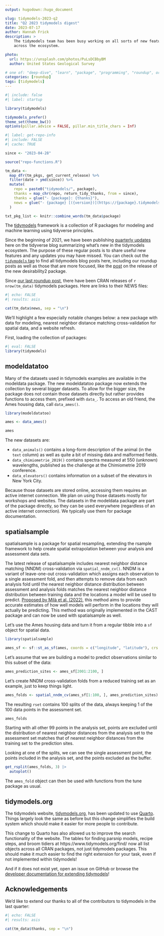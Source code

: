 ```yaml
---
output: hugodown::hugo_document

slug: tidymodels-2023-q2
title: "Q2 2023 tidymodels digest"
date: 2023-07-17
author: Hannah Frick
description: >
    The tidymodels team has been busy working on all sorts of new features 
    across the ecosystem.

photo:
  url: https://unsplash.com/photos/PuLsDCBbyBM
  author: United States Geological Survey

# one of: "deep-dive", "learn", "package", "programming", "roundup", or "other"
categories: [roundup] 
tags: [tidymodels]
---
```


<!--
TODO:
* [x] Look over / edit the post's title in the yaml
* [x] Edit (or delete) the description; note this appears in the Twitter card
* [x] Pick category and tags (see existing with `hugodown::tidy_show_meta()`)
* [x] Find photo & update yaml metadata
* [x] Create `thumbnail-sq.jpg`; height and width should be equal
* [x] Create `thumbnail-wd.jpg`; width should be >5x height
* [x] `hugodown::use_tidy_thumbnails()`
* [x] Add intro sentence, e.g. the standard tagline for the package
* [x] `usethis::use_tidy_thanks()`
-->

```r
#| include: false
#| label: startup

library(tidymodels)

tidymodels_prefer()
theme_set(theme_bw())
options(pillar.advice = FALSE, pillar.min_title_chars = Inf)
```

```r
#| label: get-repo-info
#| include: FALSE
#| cache: TRUE

since <- "2023-04-28"

source("repo-functions.R")

tm_data <- 
  map_dfr(tm_pkgs, get_current_release) %>% 
  filter(date > ymd(since)) %>% 
  mutate(
    repo = paste0("tidymodels/", package),
    thanks = map_chr(repo, return_tidy_thanks, from = since),
    thanks = glue("- {package}: {thanks}"),
    news = glue("- {package} [({version})](https://{package}.tidymodels.org/news/index.html)")
  )

txt_pkg_list <- knitr::combine_words(tm_data$package)
```

The [tidymodels](https://www.tidymodels.org/) framework is a collection of R packages for modeling and machine learning using tidyverse principles.

Since the beginning of 2021, we have been publishing [quarterly updates](https://www.tidyverse.org/categories/roundup/) here on the tidyverse blog summarizing what's new in the tidymodels ecosystem. The purpose of these regular posts is to share useful new features and any updates you may have missed. You can check out the [`tidymodels` tag](https://www.tidyverse.org/tags/tidymodels/) to find all tidymodels blog posts here, including our roundup posts as well as those that are more focused, like the [post](https://www.tidyverse.org/blog/2023/05/desirability2/) on the release of the new desirability2 package.

Since [our last roundup post](https://www.tidyverse.org/blog/2023/04/tidymodels-2023-q1/), there have been CRAN releases of `r nrow(tm_data)` tidymodels packages. Here are links to their NEWS files:

```r
#| echo: FALSE
#| results: asis

cat(tm_data$news, sep = "\n")
```

We'll highlight a few especially notable changes below: a new package with data for modeling, nearest neighbor distance matching cross-validation for spatial data, and a website refresh.

First, loading the collection of packages:

```r
#| eval: FALSE
library(tidymodels)
```


## modeldatatoo

Many of the datasets used in tidymodels examples are available in the modeldata package. The new modeldatatoo package now extends the collection by several bigger datasets. To allow for the bigger size, the package does not contain those datasets directly but rather provides functions to access them, prefixed with `data_`. To access an old friend, the Ames housing data, call `data_ames()`.

```r
library(modeldatatoo)

ames <- data_ames()

ames
```

The new datasets are:

* `data_animals()` contains a long-form description of the animal (in the `text` column) as well as quite a bit of missing data and malformed fields.
* `data_chimiometrie_2019()` contains spectra measured at 550 (unknown) wavelengths, published as the challenge at the Chimiometrie 2019 conference.
* `data_elevators()` contains information on a subset of the elevators in New York City. 

Because those datasets are stored online, accessing them requires an active internet connection. We plan on using those datasets mostly for workshops and websites. The datasets in the modeldata package are part of the package directly, so they can be used everywhere (regardless of an active internet connection). We typically use them for package documentation.


## spatialsample

spatialsample is a package for spatial resampling, extending the rsample framework to help create spatial extrapolation between your analysis and assessment data sets.

The latest release of spatialsample includes nearest neighbor distance matching (NNDM) cross-validation via `spatial_nndm_cv()`. NNDM is a variant of leave-one-out cross-validation which assigns each observation to a single assessment fold, and then attempts to remove data from each analysis fold until the nearest neighbor distance distribution between assessment and analysis folds matches the nearest neighbor distance distribution between training data and the locations a model will be used to predict. [Proposed by Milà et al. (2022)](https://doi.org/10.1111/2041-210X.13851), this method aims to provide accurate estimates of how well models will perform in the locations they will actually be predicting. This method was originally implemented in the CAST package and can now be used with spatialsample as well.

Let's use the Ames housing data and turn it from a regular tibble into a `sf` object for spatial data.

```r
library(spatialsample)

ames_sf <- sf::st_as_sf(ames, coords = c("longitude", "latitude"), crs = 4326)
```

Let's assume that we are building a model to predict observations similar to this subset of the data:

```r
ames_prediction_sites <- ames_sf[2001:2100, ]
```

Let's create NNDM cross-validation folds from a reduced training set as an example, just to keep things light.

```r
ames_folds <- spatial_nndm_cv(ames_sf[1:100, ], ames_prediction_sites)
```

The resulting `rset` contains 100 splits of the data, always keeping 1 of the 100 data points in the assessment set.

```r
ames_folds
```

Starting with all other 99 points in the analysis set, points are excluded until the distribution of nearest neighbor distances from the analysis set to the assessment set matches that of nearest neighbor distances from the training set to the prediction sites.

Looking at one of the splits, we can see the single assessment point, the points included in the analysis set, and the points excluded as the buffer.

```r
get_rsplit(ames_folds, 3) |> 
  autoplot()
```

The `ames_fold` object can then be used with functions from the tune package as usual.


## tidymodels.org

The tidymodels website, [tidymodels.org](https://www.tidymodels.org/), has been updated to use [Quarto](https://quarto.org/). Things largely look the same as before but this change simplifies the build system which should make it easier for more people to contribute. 

This change to Quarto has also allowed us to improve the search functionality of the website. The tables for finding parsnip models, recipe steps, and broom tidiers at https://www.tidymodels.org/find/ now all list objects across all CRAN packages, not just tidymodels packages. This should make it much easier to find the right extension for your task, even if not implemented within tidymodels! 

And if it does not exist yet, open an issue on GitHub or browse the [developer documentation for extending tidymodels](https://www.tidymodels.org/learn/#category=developer%20tools)!


## Acknowledgements

We’d like to extend our thanks to all of the contributors to tidymodels in the last quarter:

```r
#| echo: FALSE
#| results: asis

cat(tm_data$thanks, sep = "\n")
```
